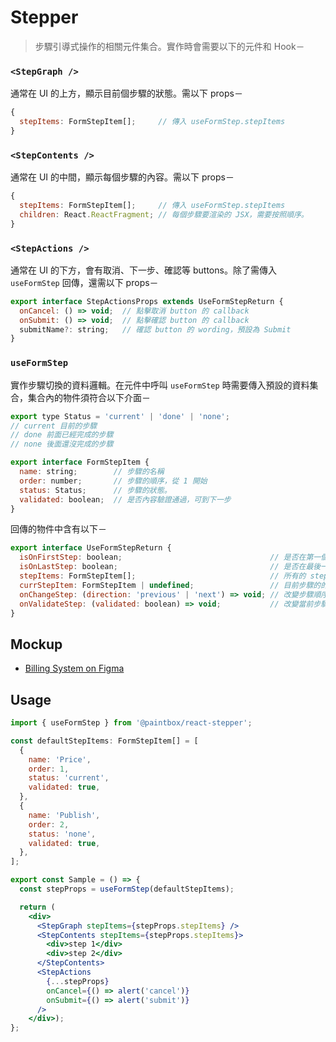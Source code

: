 
<Meta title="React/Form/Stepper/Doc" />

# Stepper

> 步驟引導式操作的相關元件集合。實作時會需要以下的元件和 Hook－


### `<StepGraph />`

通常在 UI 的上方，顯示目前個步驟的狀態。需以下 props－

````javascript
{
  stepItems: FormStepItem[];     // 傳入 useFormStep.stepItems
}
````

### `<StepContents />`

通常在 UI 的中間，顯示每個步驟的內容。需以下 props－

````javascript
{
  stepItems: FormStepItem[];     // 傳入 useFormStep.stepItems
  children: React.ReactFragment; // 每個步驟要渲染的 JSX，需要按照順序。
}
````

### `<StepActions />`

通常在 UI 的下方，會有取消、下一步、確認等 buttons。除了需傳入 `useFormStep` 回傳，還需以下 props－

````javascript
export interface StepActionsProps extends UseFormStepReturn {
  onCancel: () => void;  // 點擊取消 button 的 callback
  onSubmit: () => void;  // 點擊確認 button 的 callback
  submitName?: string;   // 確認 button 的 wording，預設為 Submit
}
````


### `useFormStep`

實作步驟切換的資料邏輯。在元件中呼叫 `useFormStep` 時需要傳入預設的資料集合，集合內的物件須符合以下介面－

````javascript
export type Status = 'current' | 'done' | 'none';
// current 目前的步驟
// done 前面已經完成的步驟
// none 後面還沒完成的步驟

export interface FormStepItem {
  name: string;        // 步驟的名稱
  order: number;       // 步驟的順序，從 1 開始
  status: Status;      // 步驟的狀態。 
  validated: boolean;  // 是否內容驗證通過，可到下一步
}
````

回傳的物件中含有以下－

````javascript
export interface UseFormStepReturn {
  isOnFirstStep: boolean;                                 // 是否在第一個步驟
  isOnLastStep: boolean;                                  // 是否在最後一個步驟
  stepItems: FormStepItem[];                              // 所有的 step data
  currStepItem: FormStepItem | undefined;                 // 目前步驟的的 step data
  onChangeStep: (direction: 'previous' | 'next') => void; // 改變步驟順序的 event handler
  onValidateStep: (validated: boolean) => void;           // 改變當前步驟驗證狀態的 event handler
}
````


## Mockup

- [Billing System on Figma](https://www.figma.com/file/rvTsTJLCarPAEYvdXQuRDY/Billing-System---1.0.0?node-id=5499%3A22163)

## Usage 

```jsx
import { useFormStep } from '@paintbox/react-stepper';

const defaultStepItems: FormStepItem[] = [
  {
    name: 'Price',
    order: 1,
    status: 'current',
    validated: true,
  },
  {
    name: 'Publish',
    order: 2,
    status: 'none',
    validated: true,
  },
];

export const Sample = () => {
  const stepProps = useFormStep(defaultStepItems);

  return (
    <div>
      <StepGraph stepItems={stepProps.stepItems} />
      <StepContents stepItems={stepProps.stepItems}>
        <div>step 1</div>
        <div>step 2</div>
      </StepContents>
      <StepActions
        {...stepProps}
        onCancel={() => alert('cancel')}
        onSubmit={() => alert('submit')}
      />
    </div>);
};
```
